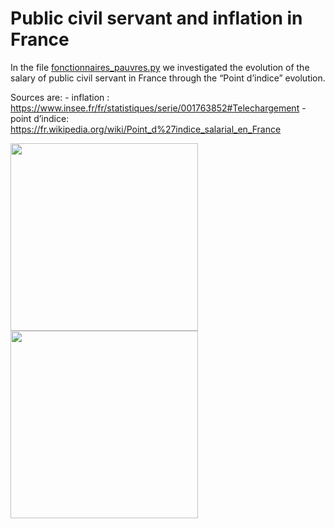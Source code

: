# Public civil servant and inflation in France

In the file [fonctionnaires_pauvres.py](fonctionnaires_pauvres.py) we investigated the evolution of the salary of public civil servant in France through the "Point d'indice" evolution.

Sources are:
- inflation : [https://www.insee.fr/fr/statistiques/serie/001763852#Telechargement](https://www.insee.fr/fr/statistiques/serie/001763852#Telechargement)
- point d'indice: [https://fr.wikipedia.org/wiki/Point_d%27indice_salarial_en_France](https://fr.wikipedia.org/wiki/Point_d%27indice_salarial_en_France)

[<img src="https://raw.github.com/josephsalmon/Tweets/master/economics/svg/point_indice.svg?sanitize=true" height="300">](https://github.com/josephsalmon/Tweets/tree/master/economics)
[<img src="https://raw.github.com/josephsalmon/Tweets/master/economics/svg/ipc_n_point_indice.svg?sanitize=true" height="300">](https://github.com/josephsalmon/Tweets/tree/master/economics)
